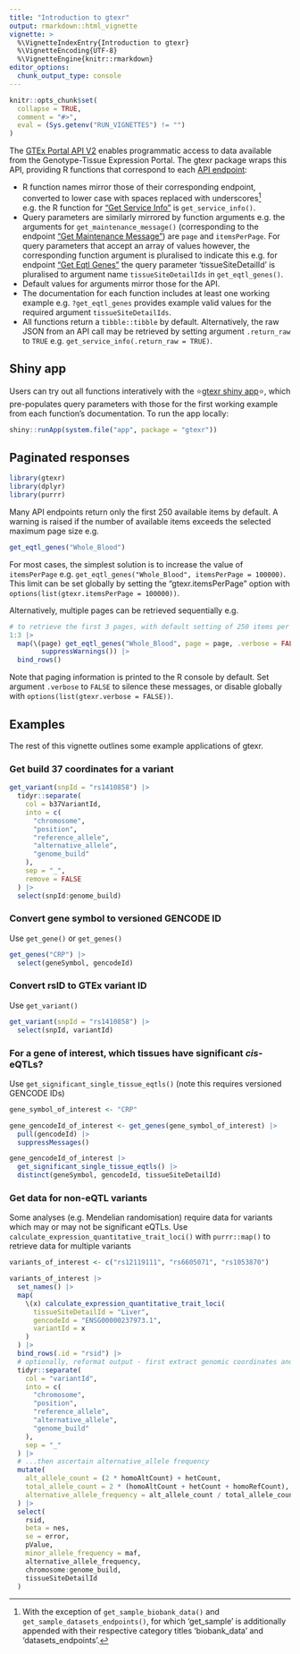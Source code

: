 ```yaml
---
title: "Introduction to gtexr"
output: rmarkdown::html_vignette
vignette: >
  %\VignetteIndexEntry{Introduction to gtexr}
  %\VignetteEncoding{UTF-8}
  %\VignetteEngine{knitr::rmarkdown}
editor_options: 
  chunk_output_type: console
---
```


```r
knitr::opts_chunk$set(
  collapse = TRUE,
  comment = "#>",
  eval = (Sys.getenv("RUN_VIGNETTES") != "")
)
```

The [GTEx Portal API V2](https://gtexportal.org/home/apiPage) enables programmatic access to data available from the Genotype-Tissue Expression Portal. The gtexr package wraps this API, providing R functions that correspond to each [API endpoint](https://gtexportal.org/api/v2/redoc):

- R function names mirror those of their corresponding endpoint, converted to lower case with spaces replaced with underscores[^1] e.g. the R function for ["Get Service Info"](https://gtexportal.org/api/v2/redoc#tag/GTEx-Portal-API-Info/operation/get_service_info_api_v2__get) is `get_service_info()`.
- Query parameters are similarly mirrored by function arguments e.g. the arguments for `get_maintenance_message()` (corresponding to the endpoint ["Get Maintenance Message"](https://gtexportal.org/api/v2/redoc#tag/Admin-Endpoints/operation/get_maintenance_message_api_v2_admin_maintenanceMessage_get)) are `page` and `itemsPerPage`. For query parameters that accept an array of values however, the corresponding function argument is pluralised to indicate this e.g. for endpoint ["Get Eqtl Genes"](https://gtexportal.org/api/v2/redoc#tag/Static-Association-Endpoints/operation/get_eqtl_genes_api_v2_association_egene_get) the query parameter 'tissueSiteDetailId' is pluralised to argument name `tissueSiteDetailIds` in `get_eqtl_genes()`.
- Default values for arguments mirror those for the API.
- The documentation for each function includes at least one working example e.g. `?get_eqtl_genes` provides example valid values for the required argument `tissueSiteDetailIds`.
- All functions return a `tibble::tibble` by default. Alternatively, the raw JSON from an API call may be retrieved by setting argument `.return_raw` to `TRUE` e.g. `get_service_info(.return_raw = TRUE)`.

[^1]: With the exception of `get_sample_biobank_data()` and `get_sample_datasets_endpoints()`, for which 'get_sample' is additionally appended with their respective category titles 'biobank_data' and 'datasets_endpoints'.

## Shiny app

Users can try out all functions interatively with the ⭐[gtexr shiny app](https://7hocgq-rmgpanw.shinyapps.io/gtexr/)⭐, which pre-populates query parameters with those for the first working example from each function's documentation. To run the app locally:

``` r
shiny::runApp(system.file("app", package = "gtexr"))
```

## Paginated responses

```r
library(gtexr)
library(dplyr)
library(purrr)
```

Many API endpoints return only the first 250 available items by default. A warning is raised if the number of available items exceeds the selected maximum page size e.g.

```r
get_eqtl_genes("Whole_Blood")
```

For most cases, the simplest solution is to increase the value of `itemsPerPage` e.g. `get_eqtl_genes("Whole_Blood", itemsPerPage = 100000)`. This limit can be set globally by setting the "gtexr.itemsPerPage" option with `options(list(gtexr.itemsPerPage = 100000))`.

Alternatively, multiple pages can be retrieved sequentially e.g.

```r
# to retrieve the first 3 pages, with default setting of 250 items per page
1:3 |>
  map(\(page) get_eqtl_genes("Whole_Blood", page = page, .verbose = FALSE) |>
        suppressWarnings()) |>
  bind_rows()
```

Note that paging information is printed to the R console by default. Set argument `.verbose` to `FALSE` to silence these messages, or disable globally with `options(list(gtexr.verbose = FALSE))`.

## Examples

The rest of this vignette outlines some example applications of gtexr.

### Get build 37 coordinates for a variant

```r
get_variant(snpId = "rs1410858") |>
  tidyr::separate(
    col = b37VariantId,
    into = c(
      "chromosome",
      "position",
      "reference_allele",
      "alternative_allele",
      "genome_build"
    ),
    sep = "_",
    remove = FALSE
  ) |>
  select(snpId:genome_build)
```

### Convert gene symbol to versioned GENCODE ID

Use `get_gene()` or `get_genes()`

```r
get_genes("CRP") |>
  select(geneSymbol, gencodeId)
```

### Convert rsID to GTEx variant ID

Use `get_variant()`

```r
get_variant(snpId = "rs1410858") |>
  select(snpId, variantId)
```

### For a gene of interest, which tissues have significant *cis*-eQTLs?

Use `get_significant_single_tissue_eqtls()` (note this requires versioned GENCODE IDs)

```r
gene_symbol_of_interest <- "CRP"

gene_gencodeId_of_interest <- get_genes(gene_symbol_of_interest) |>
  pull(gencodeId) |>
  suppressMessages()

gene_gencodeId_of_interest |>
  get_significant_single_tissue_eqtls() |>
  distinct(geneSymbol, gencodeId, tissueSiteDetailId)
```

### Get data for non-eQTL variants

Some analyses (e.g. Mendelian randomisation) require data for variants which may or may not be significant eQTLs. Use `calculate_expression_quantitative_trait_loci()` with `purrr::map()` to retrieve data for multiple variants

```r
variants_of_interest <- c("rs12119111", "rs6605071", "rs1053870")

variants_of_interest |>
  set_names() |>
  map(
    \(x) calculate_expression_quantitative_trait_loci(
      tissueSiteDetailId = "Liver",
      gencodeId = "ENSG00000237973.1",
      variantId = x
    )
  ) |>
  bind_rows(.id = "rsid") |>
  # optionally, reformat output - first extract genomic coordinates and alleles
  tidyr::separate(
    col = "variantId",
    into = c(
      "chromosome",
      "position",
      "reference_allele",
      "alternative_allele",
      "genome_build"
    ),
    sep = "_"
  ) |>
  # ...then ascertain alternative_allele frequency
  mutate(
    alt_allele_count = (2 * homoAltCount) + hetCount,
    total_allele_count = 2 * (homoAltCount + hetCount + homoRefCount),
    alternative_allele_frequency = alt_allele_count / total_allele_count
  ) |>
  select(
    rsid,
    beta = nes,
    se = error,
    pValue,
    minor_allele_frequency = maf,
    alternative_allele_frequency,
    chromosome:genome_build,
    tissueSiteDetailId
  )
```
